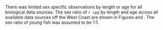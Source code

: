 There was limited sex specific observations by length or age for all biological data sources. The sex ratio of `r spp` by length and age across all available data sources off the West Coast are shown in Figures \ref{fig:len-sex-ratio} and \ref{fig:age-sex-ratio}. The sex ratio of young fish was assumed to be 1:1. 